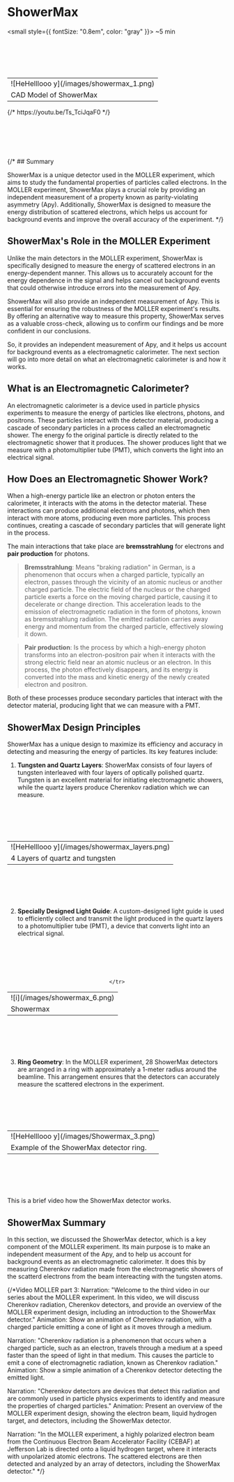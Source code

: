 
# ShowerMax
<small style={{ fontSize: "0.8em", color: "gray" }}>
 ~5 min
</small>

<br></br>
<br></br>

<div align = "center">
  <table>
    <tr>
      <td style={{ padding: "20px 20px" }}>
        ![HeHelllooo y](/images/showermax_1.png)
      </td>
    </tr>
    <tr>
      <td style={{ textAlign: "center", maxWidth: "250px"  }}>
        CAD Model of ShowerMax
      </td>
    </tr>
  </table>
</div>
{/* https://youtu.be/Ts_TciJqaF0 */}

<br></br>
<br></br>

{/* ## Summary

ShowerMax is a unique detector used in the MOLLER experiment, which aims to study the fundamental properties of particles called electrons. In the MOLLER 
experiment, ShowerMax plays a crucial role by providing an independent measurement of a property known as parity-violating asymmetry (Apy). Additionally,
ShowerMax is designed to measure the energy distribution of scattered electrons, which helps us account for background events and improve the overall accuracy 
of the experiment. */}

## ShowerMax's Role in the MOLLER Experiment

Unlike the main detectors in the MOLLER experiment, ShowerMax is specifically designed to measure the energy of scattered electrons in an energy-dependent manner. 
This allows us to accurately account for the energy dependence in the signal and helps cancel out background events that could otherwise introduce errors into the
measurement of Apy.

ShowerMax will also provide an independent measurement of Apy. This is essential for ensuring the robustness of the MOLLER experiment's results. By offering an 
alternative way to measure this property, ShowerMax serves as a valuable cross-check, allowing us to confirm our findings and be more confident in our
conclusions.

So, it provides an independent measurement of Apy, and it helps us account for background events as a electromagnetic calorimeter. The next section will 
go into more detail on what an electromagnetic calorimeter is and how it works.

## What is an Electromagnetic Calorimeter?

An electromagnetic calorimeter is a device used in particle physics experiments to measure the energy of particles like electrons, 
photons, and positrons. These particles interact with the detector material, producing a cascade of secondary particles in a process called an 
electromagnetic shower. The energy fo the original particle is directly related to the electromagnetic shower that it produces. The shower produces light that we
measure with a photomultiplier tube (PMT), which converts the light into an electrical signal.

## How Does an Electromagnetic Shower Work?

When a high-energy particle like an electron or photon enters the calorimeter, it interacts with the atoms in the detector material. These interactions can 
produce additional electrons and photons, which then interact with more atoms, producing even more particles. This process continues, 
creating a cascade of secondary particles that will generate light in the process.

The main interactions that take place are **bremsstrahlung** for electrons and **pair production** for photons. 

> **Bremsstrahlung**: Means "braking radiation" in German, is a phenomenon that occurs when a charged particle, typically an electron, passes through the 
vicinity of an atomic nucleus or another charged particle. The electric field of the nucleus or the charged particle exerts a force on the moving charged particle, 
causing it to decelerate or change direction. This acceleration leads to the emission of electromagnetic radiation in the form of photons, known as bremsstrahlung 
radiation. The emitted radiation carries away energy and momentum from the charged particle, effectively slowing it down. 

> **Pair production**: Is the process by which a high-energy photon transforms into an electron-positron pair when it interacts with the strong 
electric field near an atomic nucleus or an electron. In this process, the photon effectively disappears, and its energy is converted into the mass and kinetic 
energy of the newly created electron and positron.

Both of these processes produce secondary particles that interact with the detector material, producing light that we can measure with a PMT.

## ShowerMax Design Principles

ShowerMax has a unique design to maximize its efficiency and accuracy in detecting and measuring the energy of particles. Its key features 
include:

1. **Tungsten and Quartz Layers**: ShowerMax consists of four layers of tungsten interleaved with four layers of optically polished quartz.
Tungsten is an excellent material for initiating electromagnetic showers, while the quartz layers produce Cherenkov radiation which we can measure.

<br></br>
<br></br>

<div align = "center">
  <table>
    <tr>
      <td style={{ padding: "20px 20px" }}>
        ![HeHelllooo y](/images/showermax_layers.png)
      </td>
    </tr>
    <tr>
      <td style={{ textAlign: "center", maxWidth: "250px"  }}>
        4 Layers of quartz and tungsten
      </td>
    </tr>
  </table>
</div>


<br></br>
<br></br>

2. **Specially Designed Light Guide**: A custom-designed light guide is used to efficiently collect and transmit the light produced in the 
quartz layers to a photomultiplier tube (PMT), a device that converts light into an electrical signal.


<br></br>
<br></br>

<div align = "center">
  <table>
    <tr>
      <td style={{ padding: "20px 20px" }}>
        ![i](/images/showermax_6.png)
      </td>
    </tr>
    <tr>
      <td style={{ textAlign: "center", maxWidth: "250px"  }}>
        Showermax
      </td>
    
    </tr>
  </table>
</div>

<br></br>
<br></br>




3. **Ring Geometry**: In the MOLLER experiment, 28 ShowerMax detectors are arranged in a ring with approximately a 1-meter radius around 
the beamline. This arrangement ensures that the detectors can accurately measure the scattered electrons in the experiment.

<br></br>
<br></br>

<div align = "center">
  <table>
    <tr>
      <td style={{ padding: "20px 20px" }}>
        ![HeHelllooo y](/images/Showermax_3.png)
      </td>
    </tr>
    <tr>
      <td style={{ textAlign: "center", maxWidth: "250px"  }}>
        Example of the ShowerMax detector ring.
      </td>
    </tr>
  </table>
</div>


<br></br>
<br></br>

This is a brief video how the ShowerMax detector works.

<div align = "center">
  <Yvideo video={{src: 'Ts_TciJqaF0', title: 'ShowerMax'}} /> 
</div>

## ShowerMax Summary

In this section, we discussed the ShowerMax detector, which is a key component of the MOLLER experiment. Its main purpose is to make an independent measurment of the Apy, and to help us account for background events as an electromagnetic calorimeter. It does this by measuring Cherenkov radiation made from the electromagnetic showers of the scatterd electrons from the beam intereacting with the tungsten atoms. 



{/*Video MOLLER part 3:
Narration:
"Welcome to the third video in our series about the MOLLER experiment. In this video, we will discuss Cherenkov radiation, 
Cherenkov detectors, and provide an overview of the MOLLER experiment design, including an introduction to the ShowerMax detector."
Animation: Show an animation of Cherenkov radiation, with a charged particle emitting a cone of light as it moves through a medium.

Narration:
"Cherenkov radiation is a phenomenon that occurs when a charged particle, such as an electron, travels through a 
medium at a speed faster than the speed of light in that medium. This causes the particle to emit a cone of electromagnetic 
radiation, known as Cherenkov radiation."
Animation: Show a simple animation of a Cherenkov detector detecting the emitted light.

Narration:
"Cherenkov detectors are devices that detect this radiation and are commonly used in particle physics experiments to 
identify and measure the properties of charged particles."
Animation: Present an overview of the MOLLER experiment design, showing the electron beam, liquid hydrogen target, 
and detectors, including the ShowerMax detector.

Narration:
"In the MOLLER experiment, a highly polarized electron beam from the Continuous Electron Beam Accelerator Facility (CEBAF)
 at Jefferson Lab is directed onto a liquid hydrogen target, where it interacts with unpolarized atomic electrons. The 
 scattered electrons are then detected and analyzed by an array of detectors, including the ShowerMax detector."  */}
